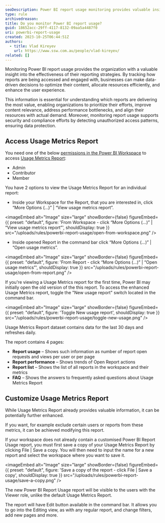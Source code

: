 ```yaml
---
seoDescription: Power BI report usage monitoring provides valuable insights into reporting effectiveness, optimizing content and resources, and enhancing user experience.
type: rule
archivedreason:
title: Do you monitor Power BI report usage?
guid: 18652acc-29ff-4117-8132-09aa5a4487f0
uri: powerbi-report-usage
created: 2023-10-25T06:44:51Z
authors:
  - title: Vlad Kireyev
    url: https://www.ssw.com.au/people/vlad-kireyev/
related: []
---
```


Monitoring Power BI report usage provides the organization with a valuable insight into the effectiveness of their reporting strategies. By tracking how reports are being accessed and engaged with, businesses can make data-driven decisions to optimize their content, allocate resources efficiently, and enhance the user experience.

This information is essential for understanding which reports are delivering the most value, enabling organizations to prioritize their efforts, improve content relevance, address performance bottlenecks, and align their resources with actual demand. Moreover, monitoring report usage supports security and compliance efforts by detecting unauthorized access patterns, ensuring data protection.
## Access Usage Metrics Report

You need one of the below [permissions in the Power BI Workspace](https://learn.microsoft.com/en-us/power-bi/collaborate-share/service-roles-new-workspaces) to access [Usage Metrics Report](https://learn.microsoft.com/en-us/power-bi/collaborate-share/service-modern-usage-metrics):

- Admin
- Contributor
- Member

You have 2 options to view the Usage Metrics Report for an individual report:

- Inside your Workspace for the Report, that you are interested in, click “More Options (…)” | “View usage metrics report”.
  
<imageEmbed
  alt="Image"
  size="large"
  showBorder={false}
  figureEmbed={{
    preset: "default",
    figure: 'From Workspace - click “More Options (…)” | “View usage metrics report”',
    shouldDisplay: true
  }}
  src="/uploads/rules/powerbi-report-usage/open-from-workspace.png"
/>

- Inside opened Report in the command bar click “More Options (…)” | “Open usage metrics”.
  
<imageEmbed
  alt="Image"
  size="large"
  showBorder={false}
  figureEmbed={{
    preset: "default",
    figure: 'From Report - click “More Options (…)” | “Open usage metrics”',
    shouldDisplay: true
  }}
  src="/uploads/rules/powerbi-report-usage/open-from-report.png"
/>

If you're viewing a Usage Metrics report for the first time, Power BI may initially open the old version of the this report. To access the enhanced Usage Metrics report, toggle the "New usage report" switch located in the command bar.


<imageEmbed
  alt="Image"
  size="large"
  showBorder={false}
  figureEmbed={{
    preset: "default",
    figure: 'Toggle New usage report',
    shouldDisplay: true
  }}
  src="/uploads/rules/powerbi-report-usage/toggle-new-usage.png"
/>

Usage Metrics Report dataset contains data for the last 30 days and refreshes daily.

The report contains 4 pages:

- **Report usage** – Shows such information as number of report open requests and views per user or per page
- **Report performance** – Shows trends of Open Report actions
- **Report list** – Shows the list of all reports in the workspace and their metrics
- **FAQ** – Shows the answers to frequently asked questions about Usage Metrics Report

## Customize Usage Metrics Report

While Usage Metrics Report already provides valuable information, it can be potentially further enhanced.

If you want, for example exclude certain users or reports from these metrics, it can be achieved modifying this report.

If your workspace does not already contain a customised Power BI Report Usage report, you must first save a copy of your Usage Metrics Report by clicking File | Save a copy. You will then need to input the name for a new report and select the workspace where you want to save it.


<imageEmbed
  alt="Image"
  size="large"
  showBorder={false}
  figureEmbed={{
    preset: "default",
    figure: 'Save a copy of the report - click File | Save a copy',
    shouldDisplay: true
  }}
  src="/uploads/rules/powerbi-report-usage/save-a-copy.png"
/>

The new Power BI Report Usage report will be visible to the users with the Viewer role, unlike the default Usage Metrics Report.

The report will have Edit button available in the command bar. It allows you to go into the Editing view, as with any regular report, and change filters, add new pages and more.